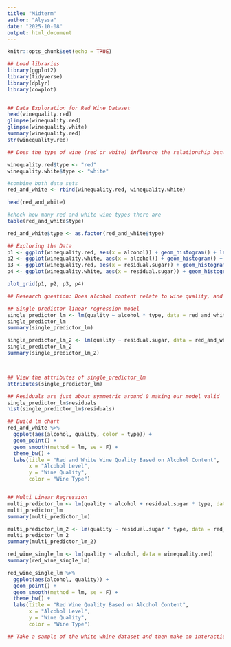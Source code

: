 ```yaml
---
title: "Midterm"
author: "Alyssa"
date: "2025-10-08"
output: html_document
---
```


```r
knitr::opts_chunk$set(echo = TRUE)
```


```r
## Load libraries
library(ggplot2)
library(tidyverse)
library(dplyr)
library(cowplot)


## Data Exploration for Red Wine Dataset
head(winequality.red)
glimpse(winequality.red)
glimpse(winequality.white)
summary(winequality.red)
str(winequality.red)

## Does the type of wine (red or white) influence the relationship between these properties and quality?

winequality.red$type <- "red"
winequality.white$type <- "white"

#combine both data sets
red_and_white <- rbind(winequality.red, winequality.white)

head(red_and_white)

#check how many red and white wine types there are
table(red_and_white$type)

red_and_white$type <- as.factor(red_and_white$type)

## Exploring the Data
p1 <- ggplot(winequality.red, aes(x = alcohol)) + geom_histogram() + labs(title = "Red Wine Alcohol")
p2 <- ggplot(winequality.white, aes(x = alcohol)) + geom_histogram() + labs(title = "White Wine Alcohol")
p3 <- ggplot(winequality.red, aes(x = residual.sugar)) + geom_histogram() + labs(title = "Red Wine Residual Sugar")
p4 <- ggplot(winequality.white, aes(x = residual.sugar)) + geom_histogram() + labs(title = "White Wine Residual Sugar")

plot_grid(p1, p2, p3, p4)

## Research question: Does alcohol content relate to wine quality, and does that relationship differ between red and white wines?

## Single predictor linear regression model
single_predictor_lm <- lm(quality ~ alcohol * type, data = red_and_white)
single_predictor_lm
summary(single_predictor_lm)

single_predictor_lm_2 <- lm(quality ~ residual.sugar, data = red_and_white)
single_predictor_lm_2
summary(single_predictor_lm_2)



## View the attributes of single_predictor_lm
attributes(single_predictor_lm)

## Residuals are just about symmetric around 0 making our model valid
single_predictor_lm$residuals
hist(single_predictor_lm$residuals)

## Build lm chart
red_and_white %>% 
  ggplot(aes(alcohol, quality, color = type)) +
  geom_point() +
  geom_smooth(method = lm, se = F) +
  theme_bw() +
  labs(title = "Red and White Wine Quality Based on Alcohol Content",
       x = "Alcohol Level",
       y = "Wine Quality",
       color = "Wine Type")


## Multi Linear Regression
multi_predictor_lm <- lm(quality ~ alcohol + residual.sugar * type, data = red_and_white)
multi_predictor_lm
summary(multi_predictor_lm)

multi_predictor_lm_2 <- lm(quality ~ residual.sugar * type, data = red_and_white)
multi_predictor_lm_2
summary(multi_predictor_lm_2)

red_wine_single_lm <- lm(quality ~ alcohol, data = winequality.red)
summary(red_wine_single_lm)

red_wine_single_lm %>% 
  ggplot(aes(alcohol, quality)) +
  geom_point() +
  geom_smooth(method = lm, se = F) +
  theme_bw() +
  labs(title = "Red Wine Quality Based on Alcohol Content",
       x = "Alcohol Level",
       y = "Wine Quality",
       color = "Wine Type")

## Take a sample of the white whine dataset and then make an interaction with red wine

```

